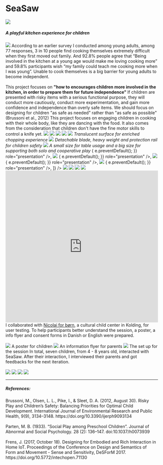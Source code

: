 
# SeaSaw

<img src="../../../seasaw/logo.png" />

<h5>A playful kitchen experience for children</h5>

<img src="../../../seasaw/seasaw3.png" />

<Gap margin={200} />

<Title>
  <h3>Background</h3>
</Title>
<Text>
  According to an earlier survey I conducted among young adults, among 77
  responses, 3 in 10 people find cooking themselves extremely difficult when
  they first moved out family. And 92.8% people agree that “Being involved in
  the kitchen at a young age would make me loving cooking more” and 59.8%
  participants wish “my family could teach me cooking more when I was young”.
  Unable to cook themselves is a big barrier for young adults to become
  independent.
  <br />
  <br />
  This project focuses on <b>
    "how to encourages children more involved in the kitchen, in order to
    prepare them for future independence"
  </b>
</Text>

<Title>
  <h3>Design Principles</h3>
</Title>
<Text title="Controlled Risk: as safe as needed">
  If children are presented with risky items with a serious functional purpose,
  they will conduct more cautiously, conduct more experimentation, and gain more
  confidence and independence than overly safe items. We should focus on
  designing for children "as safe as needed" rather than "as safe as possible"
  (Brussoni et al., 2012)
</Text>

<Text title="Embodied Movement: dance with food">
  This project focuses on engaging children in cooking with their whole body,
  like they are dancing with the food. It also comes from the consideration that
  children don't have the fine motor skills to control a knife yet.
</Text>

<Title>
  <h3>Ideations</h3>
</Title>
<img src="../../../seasaw/Sketch2.jpg" />
<img src="../../../seasaw/Sketch3.png" />
<img src="../../../seasaw/Sketch1.png" />
<img src="../../../seasaw/Sketch4.png" />
<Title>
  <h3>Design</h3>
</Title>
<img src="../../../seasaw/render1.png" />
<i>Translucent surface for enriched chopping experience</i>

<Gap margin={20} />

<img src="../../../seasaw/render5.png" />
<i>Detachable blade, heavy weight and protection rail for children safety</i>

<Gap margin={20} />
<img src="../../../seasaw/render3.png" />
<i>
  A small size for table usage and a big size for supporting both solo and
  cooperative play
</i>
<Title>
  <h3>Development</h3>
</Title>
<AliceCarousel
  animationDuration="2000"
  infinite
  controlsStrategy="alternate"
  autoPlay
  mouseTracking
  disableButtonsControls
  items={[
    <img
      src="../../../seasaw/development1.JPG"
      onDragStart={(e) => {
        e.preventDefault();
      }}
      role="presentation"
    />,
    <img
      src="../../../seasaw/development2.JPG"
      onDragStart={(e) => {
        e.preventDefault();
      }}
      role="presentation"
    />,
    <img
      src="../../../seasaw/development3.JPG"
      onDragStart={(e) => {
        e.preventDefault();
      }}
      role="presentation"
    />,
    <img
      src="../../../seasaw/development4.JPG"
      onDragStart={(e) => {
        e.preventDefault();
      }}
      role="presentation"
    />,
  ]}
/>
<Title>
  <h3>Product</h3>
</Title>
<img src="../../../seasaw/seasaw.png" />
<img src="../../../seasaw/seasaw2.png" />
<img src="../../../seasaw/seasaw4.png" />
<img src="../../../seasaw/seasaw5.JPG" />

<iframe
  width="100%"
  height="500"
  src="https://www.youtube.com/embed/yt6B2w7u--8"
  title="YouTube video player"
  frameborder="0"
  allow="accelerometer; autoplay; clipboard-write; encrypted-media; gyroscope; picture-in-picture"
  allowfullscreen
></iframe>

<Title>
  <h3>Testing</h3>
</Title>
<Text>
  I collaborated with
  <a href="https://nicolaikultur.dk/for-born/"> Nicolai for børn</a>, a cultural
  child center in Kolding, for user testing. To help participants better understand
  the session, a poster, a info flyer and consent forms in Danish or English were
  prepared.
  <br /> <br />
  <img src="../../../seasaw/Poster.png" />
  <Annotation>A poster for children</Annotation>
  <img src="../../../seasaw/info-flyer.png" />
  <Annotation>An information flyer for parents</Annotation>
  <img src="../../../seasaw/test1.JPG" />
  <Annotation>The set up for the session</Annotation>
  In total, seven children, from 4 - 8 years old, interacted with SeaSaw. After their
  interaction, I interviewed their parents and got feedbacks for the next iteration.
  <br /> <br />
  <img src="../../../seasaw/test2.JPG" />
  <img src="../../../seasaw/test3.JPG" />
  <img src="../../../seasaw/test4.JPG" />
  <img src="../../../seasaw/test5.JPG" />
</Text>

<Gap margin={100} />

<hr />

##### References:

<div>
  Brussoni, M., Olsen, L. L., Pike, I., & Sleet, D. A. (2012, August 30). Risky
  Play and Children’s Safety: Balancing Priorities for Optimal Child
  Development. International Journal of Environmental Research and Public
  Health, 9(9), 3134–3148. https://doi.org/10.3390/ijerph9093134
</div>
<br />
<div>
  Parten, M. B. (1933). “Social Play among Preschool Children”. Journal of
  Abnormal and Social Psychology. 28 (2): 136–147. doi:10.1037/h0073939
</div>
<br />
<div>
  Frens, J. (2017, October 18). Designing for Embodied and Rich Interaction in
  Home IoT. Proceedings of the Conference on Design and Semantics of Form and
  Movement - Sense and Sensitivity, DeSForM 2017.
  https://doi.org/10.5772/intechopen.71130
</div>
<Gap margin={100} />

